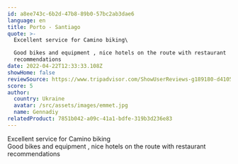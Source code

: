 ```yaml
---
id: a8ee743c-6b2d-47b8-89b0-57bc2ab3dae6
language: en
title: Porto - Santiago
quote: >-
  Excellent service for Camino biking\

  Good bikes and equipment , nice hotels on the route with restaurant
  recommendations
date: 2022-04-22T12:33:33.108Z
showHome: false
reviewSource: https://www.tripadvisor.com/ShowUserReviews-g189180-d4105907-r836368946-Top_Bike_Tours_Portugal-Porto_Porto_District_Northern_Portugal.html
score: 5
author:
  country: Ukraine
  avatar: /src/assets/images/emmet.jpg
  name: Gennadiy
relatedProduct: 7851b042-a09c-41a1-bdfe-319b3d236e83
---
```


Excellent service for Camino biking\
Good bikes and equipment , nice hotels on the route with restaurant
recommendations
